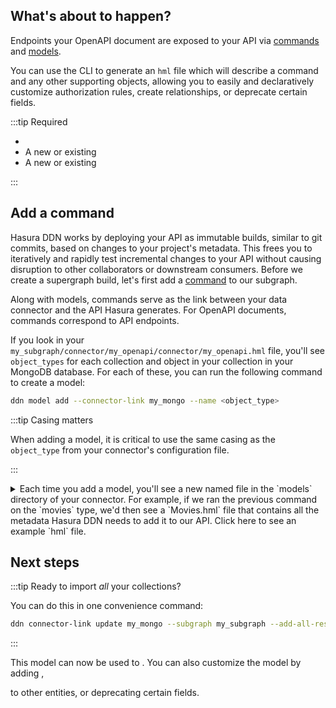 
## What's about to happen?

Endpoints your OpenAPI document are exposed to your API via [commands](/supergraph-modeling/commands) and
[models](/supergraph-modeling/models).

You can use the CLI to generate an `hml` file which will describe a command and any other supporting objects, allowing
you to easily and declaratively customize authorization rules, create relationships, or deprecate certain fields.

:::tip Required

<!-- prettier-ignore -->
- <BaseUrlLink to="/getting-started/prerequisites" text="The DDN CLI, VS Code extension, and Docker installed" />
- A new or existing <BaseUrlLink to="/getting-started/init-supergraph" text="supergraph" />
- A new or existing <BaseUrlLink to="/getting-started/init-subgraph" text="subgraph" />

:::

## Add a command

<!-- prettier-ignore -->
Hasura DDN works by deploying your API as immutable builds, similar to git commits, based on changes to your project's
metadata. This frees you to iteratively and rapidly test incremental changes to your API without causing disruption
to other collaborators or downstream consumers. Before we create a supergraph build, let's first add a
[command](supergraph-modeling/commands/) to our subgraph.

Along with models, commands serve as the link between your data connector and the API Hasura generates. For OpenAPI
documents, commands correspond to API endpoints.

If you look in your `my_subgraph/connector/my_openapi/connector/my_openapi.hml` file, you'll see `object_types` for each
collection and object in your collection in your MongoDB database. For each of these, you can run the following command
to create a model:

```bash
ddn model add --connector-link my_mongo --name <object_type>
```

:::tip Casing matters

When adding a model, it is critical to use the same casing as the `object_type` from your connector's configuration
file.

:::

<details>
  <summary>
    Each time you add a model, you'll see a new named file in the `models` directory of your connector. For example, if we
    ran the previous command on the `movies` type, we'd then see a `Movies.hml` file that contains all the metadata
    Hasura DDN needs to add it to our API. Click here to see an example `hml` file.
  </summary>

```yaml
# Movies.hml
---
kind: ObjectType
version: v1
definition:
  name: MoviesAwards
  fields:
    - name: nominations
      type: Int
    - name: text
      type: String
    - name: wins
      type: Int
  graphql:
    typeName: MySubgraph_MoviesAwards
    inputTypeName: MySubgraph_MoviesAwardsInput
  dataConnectorTypeMapping:
    - dataConnectorName: my_mongo
      dataConnectorObjectType: movies_awards

---
kind: TypePermissions
version: v1
definition:
  typeName: MoviesAwards
  permissions:
    - role: admin
      output:
        allowedFields:
          - nominations
          - text
          - wins

---
kind: ObjectType
version: v1
definition:
  name: MoviesImdb
  fields:
    - name: id
      type: Int
    - name: rating
      type: Double
    - name: votes
      type: Int
  graphql:
    typeName: MySubgraph_MoviesImdb
    inputTypeName: MySubgraph_MoviesImdbInput
  dataConnectorTypeMapping:
    - dataConnectorName: my_mongo
      dataConnectorObjectType: movies_imdb

---
kind: TypePermissions
version: v1
definition:
  typeName: MoviesImdb
  permissions:
    - role: admin
      output:
        allowedFields:
          - id
          - rating
          - votes

---
kind: ObjectType
version: v1
definition:
  name: MoviesTomatoesCritic
  fields:
    - name: meter
      type: Int
    - name: numReviews
      type: Int
    - name: rating
      type: Double
  graphql:
    typeName: MySubgraph_MoviesTomatoesCritic
    inputTypeName: MySubgraph_MoviesTomatoesCriticInput
  dataConnectorTypeMapping:
    - dataConnectorName: my_mongo
      dataConnectorObjectType: movies_tomatoes_critic

---
kind: TypePermissions
version: v1
definition:
  typeName: MoviesTomatoesCritic
  permissions:
    - role: admin
      output:
        allowedFields:
          - meter
          - numReviews
          - rating

---
kind: ObjectType
version: v1
definition:
  name: MoviesTomatoesViewer
  fields:
    - name: meter
      type: Int
    - name: numReviews
      type: Int
    - name: rating
      type: Double
  graphql:
    typeName: MySubgraph_MoviesTomatoesViewer
    inputTypeName: MySubgraph_MoviesTomatoesViewerInput
  dataConnectorTypeMapping:
    - dataConnectorName: my_mongo
      dataConnectorObjectType: movies_tomatoes_viewer

---
kind: TypePermissions
version: v1
definition:
  typeName: MoviesTomatoesViewer
  permissions:
    - role: admin
      output:
        allowedFields:
          - meter
          - numReviews
          - rating

---
kind: ObjectType
version: v1
definition:
  name: MoviesTomatoes
  fields:
    - name: boxOffice
      type: String
    - name: consensus
      type: String
    - name: critic
      type: MoviesTomatoesCritic
    - name: dvd
      type: Date
    - name: fresh
      type: Int
    - name: lastUpdated
      type: Date
    - name: production
      type: String
    - name: rotten
      type: Int
    - name: viewer
      type: MoviesTomatoesViewer
    - name: website
      type: String
  graphql:
    typeName: MySubgraph_MoviesTomatoes
    inputTypeName: MySubgraph_MoviesTomatoesInput
  dataConnectorTypeMapping:
    - dataConnectorName: my_mongo
      dataConnectorObjectType: movies_tomatoes

---
kind: TypePermissions
version: v1
definition:
  typeName: MoviesTomatoes
  permissions:
    - role: admin
      output:
        allowedFields:
          - boxOffice
          - consensus
          - critic
          - dvd
          - fresh
          - lastUpdated
          - production
          - rotten
          - viewer
          - website

---
kind: ObjectType
version: v1
definition:
  name: Movies
  fields:
    - name: id
      type: ObjectId
    - name: awards
      type: MoviesAwards
    - name: cast
      type: '[String!]'
    - name: countries
      type: '[String!]'
    - name: directors
      type: '[String!]'
    - name: fullplot
      type: String
    - name: genres
      type: '[String!]'
    - name: imdb
      type: MoviesImdb
    - name: languages
      type: '[String!]'
    - name: lastupdated
      type: String
    - name: metacritic
      type: Int
    - name: numMflixComments
      type: Int
    - name: plot
      type: String
    - name: poster
      type: String
    - name: rated
      type: String
    - name: released
      type: Date
    - name: runtime
      type: Int
    - name: title
      type: String
    - name: tomatoes
      type: MoviesTomatoes
    - name: type
      type: String
    - name: writers
      type: '[String!]'
    - name: year
      type: ExtendedJson
  graphql:
    typeName: MySubgraph_Movies
    inputTypeName: MySubgraph_MoviesInput
  dataConnectorTypeMapping:
    - dataConnectorName: my_mongo
      dataConnectorObjectType: movies
      fieldMapping:
        id:
          column:
            name: _id
        awards:
          column:
            name: awards
        cast:
          column:
            name: cast
        countries:
          column:
            name: countries
        directors:
          column:
            name: directors
        fullplot:
          column:
            name: fullplot
        genres:
          column:
            name: genres
        imdb:
          column:
            name: imdb
        languages:
          column:
            name: languages
        lastupdated:
          column:
            name: lastupdated
        metacritic:
          column:
            name: metacritic
        numMflixComments:
          column:
            name: num_mflix_comments
        plot:
          column:
            name: plot
        poster:
          column:
            name: poster
        rated:
          column:
            name: rated
        released:
          column:
            name: released
        runtime:
          column:
            name: runtime
        title:
          column:
            name: title
        tomatoes:
          column:
            name: tomatoes
        type:
          column:
            name: type
        writers:
          column:
            name: writers
        year:
          column:
            name: year

---
kind: TypePermissions
version: v1
definition:
  typeName: Movies
  permissions:
    - role: admin
      output:
        allowedFields:
          - id
          - awards
          - cast
          - countries
          - directors
          - fullplot
          - genres
          - imdb
          - languages
          - lastupdated
          - metacritic
          - numMflixComments
          - plot
          - poster
          - rated
          - released
          - runtime
          - title
          - tomatoes
          - type
          - writers
          - year

---
kind: ObjectBooleanExpressionType
version: v1
definition:
  name: MoviesBoolExp
  objectType: Movies
  dataConnectorName: my_mongo
  dataConnectorObjectType: movies
  comparableFields:
    - fieldName: id
      operators:
        enableAll: true
    - fieldName: awards
      operators:
        enableAll: true
    - fieldName: cast
      operators:
        enableAll: true
    - fieldName: countries
      operators:
        enableAll: true
    - fieldName: directors
      operators:
        enableAll: true
    - fieldName: fullplot
      operators:
        enableAll: true
    - fieldName: genres
      operators:
        enableAll: true
    - fieldName: imdb
      operators:
        enableAll: true
    - fieldName: languages
      operators:
        enableAll: true
    - fieldName: lastupdated
      operators:
        enableAll: true
    - fieldName: metacritic
      operators:
        enableAll: true
    - fieldName: numMflixComments
      operators:
        enableAll: true
    - fieldName: plot
      operators:
        enableAll: true
    - fieldName: poster
      operators:
        enableAll: true
    - fieldName: rated
      operators:
        enableAll: true
    - fieldName: released
      operators:
        enableAll: true
    - fieldName: runtime
      operators:
        enableAll: true
    - fieldName: title
      operators:
        enableAll: true
    - fieldName: tomatoes
      operators:
        enableAll: true
    - fieldName: type
      operators:
        enableAll: true
    - fieldName: writers
      operators:
        enableAll: true
    - fieldName: year
      operators:
        enableAll: true
  graphql:
    typeName: MySubgraph_MoviesBoolExp

---
kind: Model
version: v1
definition:
  name: Movies
  objectType: Movies
  source:
    dataConnectorName: my_mongo
    collection: movies
  filterExpressionType: MoviesBoolExp
  orderableFields:
    - fieldName: id
      orderByDirections:
        enableAll: true
    - fieldName: awards
      orderByDirections:
        enableAll: true
    - fieldName: cast
      orderByDirections:
        enableAll: true
    - fieldName: countries
      orderByDirections:
        enableAll: true
    - fieldName: directors
      orderByDirections:
        enableAll: true
    - fieldName: fullplot
      orderByDirections:
        enableAll: true
    - fieldName: genres
      orderByDirections:
        enableAll: true
    - fieldName: imdb
      orderByDirections:
        enableAll: true
    - fieldName: languages
      orderByDirections:
        enableAll: true
    - fieldName: lastupdated
      orderByDirections:
        enableAll: true
    - fieldName: metacritic
      orderByDirections:
        enableAll: true
    - fieldName: numMflixComments
      orderByDirections:
        enableAll: true
    - fieldName: plot
      orderByDirections:
        enableAll: true
    - fieldName: poster
      orderByDirections:
        enableAll: true
    - fieldName: rated
      orderByDirections:
        enableAll: true
    - fieldName: released
      orderByDirections:
        enableAll: true
    - fieldName: runtime
      orderByDirections:
        enableAll: true
    - fieldName: title
      orderByDirections:
        enableAll: true
    - fieldName: tomatoes
      orderByDirections:
        enableAll: true
    - fieldName: type
      orderByDirections:
        enableAll: true
    - fieldName: writers
      orderByDirections:
        enableAll: true
    - fieldName: year
      orderByDirections:
        enableAll: true
  graphql:
    selectMany:
      queryRootField: mySubgraph_movies
    selectUniques: []
    orderByExpressionType: MySubgraph_MoviesOrderBy

---
kind: ModelPermissions
version: v1
definition:
  modelName: Movies
  permissions:
    - role: admin
      select:
        filter: null
```

</details>

## Next steps

:::tip Ready to import _all_ your collections?

You can do this in one convenience command:

```bash
ddn connector-link update my_mongo --subgraph my_subgraph --add-all-resources
```

:::

<!-- prettier-ignore -->
This model can now be used to <BaseUrlLink to="/getting-started/build-your-api" text="query data via your API" />. You
can also customize the model by adding <BaseUrlLink to="/getting-started/add-permissions" text="access control rules"/>,

<BaseUrlLink to="/getting-started/create-a-relationship" text="creating relationships" /> to other entities, or deprecating
certain fields.

